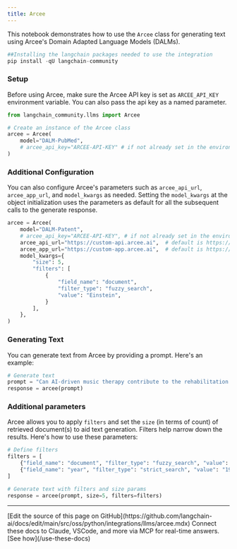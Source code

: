 ```yaml
---
title: Arcee
---
```


This notebook demonstrates how to use the `Arcee` class for generating text using Arcee's Domain Adapted Language Models (DALMs).

```python
##Installing the langchain packages needed to use the integration
pip install -qU langchain-community
```

### Setup

Before using Arcee, make sure the Arcee API key is set as `ARCEE_API_KEY` environment variable. You can also pass the api key as a named parameter.

```python
from langchain_community.llms import Arcee

# Create an instance of the Arcee class
arcee = Arcee(
    model="DALM-PubMed",
    # arcee_api_key="ARCEE-API-KEY" # if not already set in the environment
)
```

### Additional Configuration

You can also configure Arcee's parameters such as `arcee_api_url`, `arcee_app_url`, and `model_kwargs` as needed.
Setting the `model_kwargs` at the object initialization uses the parameters as default for all the subsequent calls to the generate response.

```python
arcee = Arcee(
    model="DALM-Patent",
    # arcee_api_key="ARCEE-API-KEY", # if not already set in the environment
    arcee_api_url="https://custom-api.arcee.ai",  # default is https://api.arcee.ai
    arcee_app_url="https://custom-app.arcee.ai",  # default is https://app.arcee.ai
    model_kwargs={
        "size": 5,
        "filters": [
            {
                "field_name": "document",
                "filter_type": "fuzzy_search",
                "value": "Einstein",
            }
        ],
    },
)
```

### Generating Text

You can generate text from Arcee by providing a prompt. Here's an example:

```python
# Generate text
prompt = "Can AI-driven music therapy contribute to the rehabilitation of patients with disorders of consciousness?"
response = arcee(prompt)
```

### Additional parameters

Arcee allows you to apply `filters` and set the `size` (in terms of count) of retrieved document(s) to aid text generation. Filters help narrow down the results. Here's how to use these parameters:

```python
# Define filters
filters = [
    {"field_name": "document", "filter_type": "fuzzy_search", "value": "Einstein"},
    {"field_name": "year", "filter_type": "strict_search", "value": "1905"},
]

# Generate text with filters and size params
response = arcee(prompt, size=5, filters=filters)
```

---

<Callout icon="pen-to-square" iconType="regular">
    [Edit the source of this page on GitHub](https://github.com/langchain-ai/docs/edit/main/src/oss/python/integrations/llms/arcee.mdx)
</Callout>
<Tip icon="terminal" iconType="regular">
    Connect these docs to Claude, VSCode, and more via MCP for    real-time answers. [See how](/use-these-docs)
</Tip>
